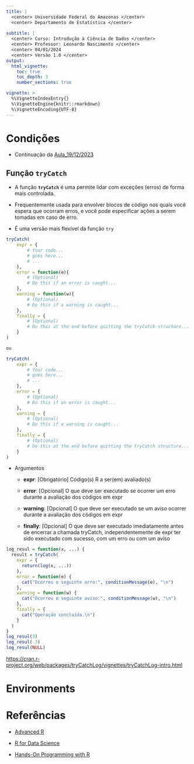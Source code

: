```yaml
---
title: |
  <center> Universidade Federal do Amazonas </center>
  <center> Departamento de Estatística </center>
  
subtitle: |  
  <center> Curso: Introdução à Ciência de Dados </center>
  <center> Professor: Leonardo Nascimento </center>
  <center> 04/01/2024
  <center> Versão 1.0 </center>
output: 
  html_vignette:
    toc: true
    toc_depth: 3
    number_sections: true

vignette: >
  %\VignetteIndexEntry{}
  %\VignetteEngine{knitr::rmarkdown}
  %\VignetteEncoding{UTF-8}
---
```


<!-- ```{r, echo=FALSE} -->

<!-- htmltools::img(src = knitr::image_uri("C:/Users/Leonardo_Nascimento/Documents/GitHub/Introducao_Ciencias_de_Dados/Cadernos/Figuras/DE.jpg"), -->

<!--                alt = 'logo', -->

<!--                 width = 180, height = 180, -->

<!--                style = 'position:absolute; top:10px; right:400px; padding:10px;') -->

<!-- ``` -->

<!-- ```{r, echo=FALSE} -->

<!-- htmltools::img(src = knitr::image_uri("C:/Users/Leonardo_Nascimento/Documents/GitHub/Introducao_Ciencias_de_Dados/Cadernos/Figuras/ufam.png"), -->

<!--                alt = 'logo', -->

<!--                width = 180, height = 180, -->

<!--                style = 'position:absolute; top:10px; left:400px; padding:10px; "margin: -100px;') -->

<!-- ``` -->

<!-- ```{css, echo=FALSE} -->

<!-- .watch-out { -->

<!--   border: 3px solid gray; -->

<!--   font-weight: bold; -->

<!-- } -->

<!-- ``` -->

<!-- ```{r setup, include = FALSE} -->

<!-- knitr::opts_chunk$set( -->

<!--   collapse = TRUE, -->

<!--   comment  = "#>", -->

<!--   class.source = "watch-out", -->

<!--   fig.height = 3,  -->

<!--   fig.width = 3,  -->

<!--   fig.align = "center" -->

<!-- ) -->

<!-- ``` -->

# Condições

-   Continuação da [Aula_19/12/2023](https://rpubs.com/leonardobfn/Aula_19-12-2023)

## Função `tryCatch`

-   A função **`tryCatch`** é uma permite lidar com exceções (erros) de forma mais controlada.

-   Frequentemente usada para envolver blocos de código nos quais você espera que ocorram erros, e você pode especificar ações a serem tomadas em caso de erro.

-   É uma versão mais flexível da função `try`

```r
tryCatch(
    expr = {
        # Your code...
        # goes here...
        # ...
    },
    error = function(e){ 
        # (Optional)
        # Do this if an error is caught...
    },
    warning = function(w){
        # (Optional)
        # Do this if a warning is caught...
    },
    finally = {
        # (Optional)
        # Do this at the end before quitting the tryCatch structure...
    }
)

ou 

tryCatch(
    expr = {
        # Your code...
        # goes here...
        # ...
    },
    error = { 
        # (Optional)
        # Do this if an error is caught...
    },
    warning = {
        # (Optional)
        # Do this if a warning is caught...
    },
    finally = {
        # (Optional)
        # Do this at the end before quitting the tryCatch structure...
    }
)
```

-   Argumentos

    -   **expr**: [Obrigatório] Código(s) R a ser(em) avaliado(s)

    -   **error**: [Opcional] O que deve ser executado se ocorrer um erro durante a avaliação dos códigos em expr

    -   **warning**: [Opcional] O que deve ser executado se um aviso ocorrer durante a avaliação dos códigos em expr

    -   **finally**: [Opcional] O que deve ser executado imediatamente antes de encerrar a chamada tryCatch, independentemente de expr ter sido executado com sucesso, com um erro ou com um aviso

```r
log_resul = function(x, ...) {
  result = tryCatch(
    expr = {
      return(log(x, ...))
    },
    error = function(e) {
      cat("Ocorreu o seguinte erro:", conditionMessage(e), "\n")
    },
    warning = function(w) {
      cat("Ocorreu o seguinte aviso:", conditionMessage(w), "\n")
    },
    finally = {
      cat("Operação concluída.\n")
    }
  )
}
log_resul(3)
log_resul(-3)
log_resul(NULL)
```

<https://cran.r-project.org/web/packages/tryCatchLog/vignettes/tryCatchLog-intro.html>

# Environments

# Referências

-   [[Advanced R]{.underline}](https://adv-r.hadley.nz/index.html)

-   [[R for Data Science]{.underline}](https://r4ds.had.co.nz/index.html)

-   [Hands-On Programming with R](https://web.itu.edu.tr/~tokerem/Hands-On_R.pdf)

